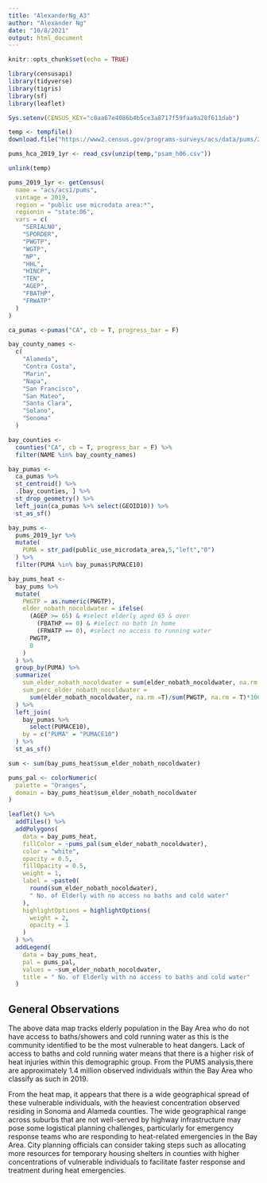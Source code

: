 ```yaml
---
title: "AlexanderNg_A3"
author: "Alexander Ng"
date: "10/8/2021"
output: html_document
---
```


```r
knitr::opts_chunk$set(echo = TRUE)
```

```r
library(censusapi)
library(tidyverse)
library(tigris)
library(sf)
library(leaflet)

Sys.setenv(CENSUS_KEY="c8aa67e4086b4b5ce3a8717f59faa9a28f611dab")
```

```r
temp <- tempfile()
download.file("https://www2.census.gov/programs-surveys/acs/data/pums/2019/1-Year/csv_hca.zip",destfile = temp)

pums_hca_2019_1yr <- read_csv(unzip(temp,"psam_h06.csv"))

unlink(temp)
```

```r

pums_2019_1yr <- getCensus(
  name = "acs/acs1/pums",
  vintage = 2019,
  region = "public use microdata area:*", 
  regionin = "state:06",
  vars = c(
    "SERIALNO",
    "SPORDER",
    "PWGTP",
    "WGTP",
    "NP",
    "HHL",
    "HINCP",
    "TEN",
    "AGEP",
    "FBATHP",
    "FRWATP"
  )
)

```

```r

ca_pumas <-pumas("CA", cb = T, progress_bar = F)

bay_county_names <-
  c(
    "Alameda",
    "Contra Costa",
    "Marin",
    "Napa",
    "San Francisco",
    "San Mateo",
    "Santa Clara",
    "Solano",
    "Sonoma"
  )

bay_counties <-
  counties("CA", cb = T, progress_bar = F) %>%
  filter(NAME %in% bay_county_names)

bay_pumas <-
  ca_pumas %>% 
  st_centroid() %>% 
  .[bay_counties, ] %>% 
  st_drop_geometry() %>% 
  left_join(ca_pumas %>% select(GEOID10)) %>% 
  st_as_sf()

bay_pums <-
  pums_2019_1yr %>% 
  mutate(
    PUMA = str_pad(public_use_microdata_area,5,"left","0")
  ) %>% 
  filter(PUMA %in% bay_pumas$PUMACE10)

```

```r

bay_pums_heat <-
  bay_pums %>% 
  mutate(
    PWGTP = as.numeric(PWGTP),
    elder_nobath_nocoldwater = ifelse(
      (AGEP >= 65) & #select elderly aged 65 & over
        (FBATHP == 0) & #select no bath in home
        (FRWATP == 0), #select no access to running water
      PWGTP,
      0
    )
  ) %>% 
  group_by(PUMA) %>% 
  summarize(
    sum_elder_nobath_nocoldwater = sum(elder_nobath_nocoldwater, na.rm = T),
    sum_perc_elder_nobath_nocoldwater =
      sum(elder_nobath_nocoldwater, na.rm =T)/sum(PWGTP, na.rm = T)*100
  ) %>% 
  left_join(
    bay_pumas %>% 
      select(PUMACE10),
    by = c("PUMA" = "PUMACE10")
  ) %>% 
  st_as_sf()

```

```r
sum <- sum(bay_pums_heat$sum_elder_nobath_nocoldwater)
```


```r
pums_pal <- colorNumeric(
  palette = "Oranges",
  domain = bay_pums_heat$sum_elder_nobath_nocoldwater
)

leaflet() %>%
  addTiles() %>% 
  addPolygons(
    data = bay_pums_heat,
    fillColor = ~pums_pal(sum_elder_nobath_nocoldwater),
    color = "white",
    opacity = 0.5,
    fillOpacity = 0.5,
    weight = 1,
    label = ~paste0(
      round(sum_elder_nobath_nocoldwater), 
      " No. of Elderly with no access no baths and cold water"
    ),
    highlightOptions = highlightOptions(
      weight = 2,
      opacity = 1
    )
  ) %>% 
  addLegend(
    data = bay_pums_heat,
    pal = pums_pal,
    values = ~sum_elder_nobath_nocoldwater,
    title = " No. of Elderly with no access to baths and cold water"
  )

```

## General Observations

The above data map tracks elderly population in the Bay Area who do not have access to baths/showers and cold running water as this is the community identified to be the most vulnerable to heat dangers. Lack of access to baths and cold running water means that there is a higher risk of heat injuries within this demographic group. From the PUMS analysis,there are approximately 1.4 million observed individuals within the Bay Area who classify as such in 2019.

From the heat map, it appears that there is a wide geographical spread of these vulnerable individuals, with the heaviest concentration observed residing in Sonoma and Alameda counties. The wide geographical range across suburbs that are not well-served by highway infrastructure may pose some logistical planning challenges, particularly for emergency response teams who are responding to heat-related emergencies in the Bay Area. City planning officials can consider taking steps such as allocating more resources for temporary housing shelters in counties with higher concentrations of vulnerable individuals to facilitate faster response and treatment during heat emergencies.